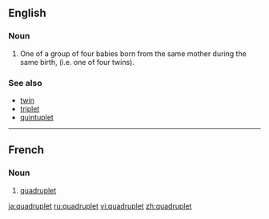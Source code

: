==English==

===Noun===
{{wikipedia}}
{{en-noun}}

# One of a group of four babies born from the same mother during the same birth, (i.e. one of four twins).

===See also===
*[[twin]]
*[[triplet]]
*[[quintuplet]]

----
==French==
===Noun===
{{fr-noun|m}}
#[[#Noun|quadruplet]]

[[ja:quadruplet]]
[[ru:quadruplet]]
[[vi:quadruplet]]
[[zh:quadruplet]]